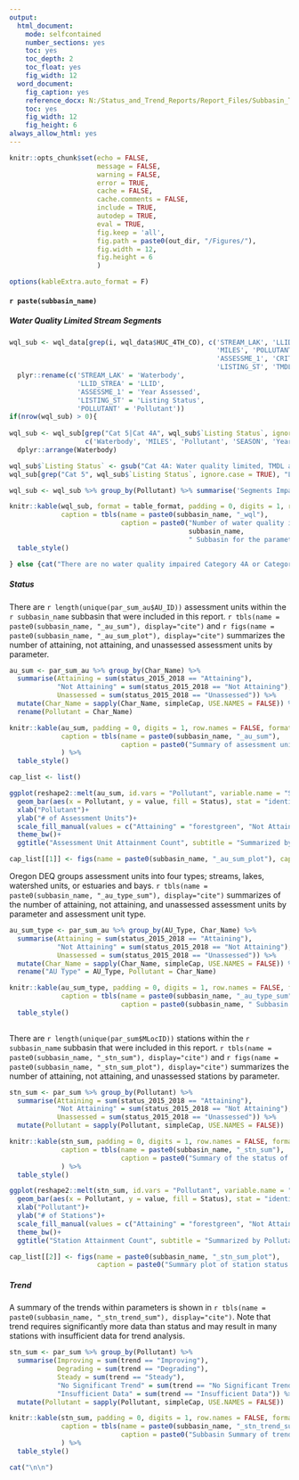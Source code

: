 ```yaml
---
output: 
  html_document:
    mode: selfcontained
    number_sections: yes
    toc: yes
    toc_depth: 2
    toc_float: yes
    fig_width: 12
  word_document: 
    fig_caption: yes
    reference_docx: N:/Status_and_Trend_Reports/Report_Files/Subbasin_Template.docx
    toc: yes 
    fig_width: 12
    fig_height: 6
always_allow_html: yes
---
```


```r
knitr::opts_chunk$set(echo = FALSE,
                      message = FALSE,
                      warning = FALSE,
                      error = TRUE,
                      cache = FALSE,
                      cache.comments = FALSE,
                      include = TRUE,
                      autodep = TRUE,
                      eval = TRUE,
                      fig.keep = 'all',
                      fig.path = paste0(out_dir, "/Figures/"),
                      fig.width = 12, 
                      fig.height = 6
                      )

options(kableExtra.auto_format = F)

```


#### `r paste(subbasin_name)`

##### Water Quality Limited Stream Segments 

```r

wql_sub <- wql_data[grep(i, wql_data$HUC_4TH_CO), c('STREAM_LAK', 'LLID_STREA', 
                                                    'MILES', 'POLLUTANT', 'SEASON', 
                                                    'ASSESSME_1', 'CRITERIA', 
                                                    'LISTING_ST', 'TMDL_INFO')] %>% 
  plyr::rename(c('STREAM_LAK' = 'Waterbody',
                 'LLID_STREA' = 'LLID',
                 'ASSESSME_1' = 'Year Assessed',
                 'LISTING_ST' = 'Listing Status',
                 'POLLUTANT' = 'Pollutant'))
if(nrow(wql_sub) > 0){
  
wql_sub <- wql_sub[grep("Cat 5|Cat 4A", wql_sub$`Listing Status`, ignore.case = TRUE), 
                   c('Waterbody', 'MILES', 'Pollutant', 'SEASON', 'Year Assessed', 'CRITERIA', 'Listing Status')] %>% 
  dplyr::arrange(Waterbody)

wql_sub$`Listing Status` <- gsub("Cat 4A: Water quality limited, TMDL approved", "Cat 4A", wql_sub$`Listing Status`)
wql_sub[grep("Cat 5", wql_sub$`Listing Status`, ignore.case = TRUE), "Listing Status"] <- "Cat 5"

wql_sub <- wql_sub %>% group_by(Pollutant) %>% summarise('Segments Impaired' = n())

knitr::kable(wql_sub, format = table_format, padding = 0, digits = 1, row.names = FALSE,
             caption = tbls(name = paste0(subbasin_name, "_wql"),
                            caption = paste0("Number of water quality impaired stream segments in the ", 
                                             subbasin_name,
                                             " Subbasin for the parameters assessed in this report. Impairments are summarized from the final 2012 303(d) integrated report."))) %>% 
  table_style()

} else {cat("There are no water quality impaired Category 4A or Category 5 stream segments in this subbasin.")}

```

##### Status

There are `r length(unique(par_sum_au$AU_ID))` assessment units within the `r subbasin_name` subbasin that were included in this report. `r tbls(name = paste0(subbasin_name, "_au_sum"), display="cite")` and `r figs(name = paste0(subbasin_name, "_au_sum_plot"), display="cite")` summarizes the number of attaining, not attaining, and unassessed assessment units by parameter.

```r

au_sum <- par_sum_au %>% group_by(Char_Name) %>% 
  summarise(Attaining = sum(status_2015_2018 == "Attaining"),
            "Not Attaining" = sum(status_2015_2018 == "Not Attaining"),
            Unassessed = sum(status_2015_2018 == "Unassessed")) %>% 
  mutate(Char_Name = sapply(Char_Name, simpleCap, USE.NAMES = FALSE)) %>% 
  rename(Pollutant = Char_Name)

knitr::kable(au_sum, padding = 0, digits = 1, row.names = FALSE, format = table_format,
             caption = tbls(name = paste0(subbasin_name, "_au_sum"),
                            caption = paste0("Summary of assessment unit status within the ", subbasin_name, " Subbasin."))
             ) %>% 
  table_style()

```


```r

cap_list <- list()

ggplot(reshape2::melt(au_sum, id.vars = "Pollutant", variable.name = "Status"))+
  geom_bar(aes(x = Pollutant, y = value, fill = Status), stat = "identity", position = "dodge")+
  xlab("Pollutant")+
  ylab("# of Assessment Units")+
  scale_fill_manual(values = c("Attaining" = "forestgreen", "Not Attaining" = "orange", "Unassessed" = "gray"))+
  theme_bw()+
  ggtitle("Assessment Unit Attainment Count", subtitle = "Summarized by Pollutant")

cap_list[[1]] <- figs(name = paste0(subbasin_name, "_au_sum_plot"), caption = paste0("Summary plot of assessment unit status within the ", subbasin_name, " Subbasin by parameter."))

```

Oregon DEQ groups assessment units into four types; streams, lakes, watershed units, or estuaries and bays. `r tbls(name = paste0(subbasin_name, "_au_type_sum"), display="cite")` summarizes of the number of attaining, not attaining, and unassessed assessment units by parameter and assessment unit type.

```r

au_sum_type <- par_sum_au %>% group_by(AU_Type, Char_Name) %>% 
  summarise(Attaining = sum(status_2015_2018 == "Attaining"),
            "Not Attaining" = sum(status_2015_2018 == "Not Attaining"),
            Unassessed = sum(status_2015_2018 == "Unassessed")) %>% 
  mutate(Char_Name = sapply(Char_Name, simpleCap, USE.NAMES = FALSE)) %>% 
  rename("AU Type" = AU_Type, Pollutant = Char_Name)

knitr::kable(au_sum_type, padding = 0, digits = 1, row.names = FALSE, format = table_format, 
             caption = tbls(name = paste0(subbasin_name, "_au_type_sum"),
                            caption = paste0(subbasin_name, " Subbasin status summary of assessment units by type."))) %>%
  table_style()
             
```

There are `r length(unique(par_sum$MLocID))` stations within the `r subbasin_name` subbasin that were included in this report.  `r tbls(name = paste0(subbasin_name, "_stn_sum"), display="cite")` and `r figs(name = paste0(subbasin_name, "_stn_sum_plot"), display="cite")` summarizes the number of attaining, not attaining, and unassessed stations by parameter.

```r

stn_sum <- par_sum %>% group_by(Pollutant) %>% 
  summarise(Attaining = sum(status_2015_2018 == "Attaining"),
            "Not Attaining" = sum(status_2015_2018 == "Not Attaining"),
            Unassessed = sum(status_2015_2018 == "Unassessed")) %>% 
  mutate(Pollutant = sapply(Pollutant, simpleCap, USE.NAMES = FALSE))

knitr::kable(stn_sum, padding = 0, digits = 1, row.names = FALSE, format = table_format,
             caption = tbls(name = paste0(subbasin_name, "_stn_sum"),
                            caption = paste0("Summary of the status of stations within the ", subbasin_name, " Subbasin."))
             ) %>%
  table_style()

```


```r

ggplot(reshape2::melt(stn_sum, id.vars = "Pollutant", variable.name = "Status"))+
  geom_bar(aes(x = Pollutant, y = value, fill = Status), stat = "identity", position = "dodge")+
  xlab("Pollutant")+
  ylab("# of Stations")+
  scale_fill_manual(values = c("Attaining" = "forestgreen", "Not Attaining" = "orange", "Unassessed" = "gray"))+
  theme_bw()+
  ggtitle("Station Attainment Count", subtitle = "Summarized by Pollutant")

cap_list[[2]] <- figs(name = paste0(subbasin_name, "_stn_sum_plot"),
                      caption = paste0("Summary plot of station status within the ", subbasin_name, " Subbasin by parameter."))

```

##### Trend

A summary of the trends within parameters is shown in `r tbls(name = paste0(subbasin_name, "_stn_trend_sum"), display="cite")`. Note that trend requires significantly more data than status and may result in many stations with insufficient data for trend analysis.

```r

stn_sum <- par_sum %>% group_by(Pollutant) %>% 
  summarise(Improving = sum(trend == "Improving"),
            Degrading = sum(trend == "Degrading"),
            Steady = sum(trend == "Steady"),
            "No Significant Trend" = sum(trend == "No Significant Trend"),
            "Insufficient Data" = sum(trend == "Insufficient Data")) %>% 
  mutate(Pollutant = sapply(Pollutant, simpleCap, USE.NAMES = FALSE))

knitr::kable(stn_sum, padding = 0, digits = 1, row.names = FALSE, format = table_format,
             caption = tbls(name = paste0(subbasin_name, "_stn_trend_sum"),
                            caption = paste0("Subbasin Summary of trend results at stations across the ",subbasin_name, "."))
             ) %>% 
  table_style()

cat("\n\n")
```

